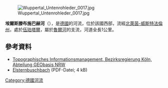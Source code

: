 {{Coord|51|17|21.36|N|7|8|25.16|E|display=title}}
[[Image:Wuppertal_Untenrohleder_0017.jpg|right]]

'''埃爾斯滕布施巴赫河'''（{{lang-de|Elsternbuschbach}}），是[[德國|德國]]的河流，位於該國西部，流經[[北萊茵-威斯特法倫州|北萊茵-威斯特法倫州]]，處於[[伍珀塔爾|伍珀塔爾]]，屬於[[魯爾河|魯爾河]]的支流，河道全長1公里。

==參考資料==
* [http://www.tim-online.nrw.de/tim-online/nutzung/index.html Topographisches Informationsmanagement, Bezirksregierung Köln, Abteilung GEObasis NRW]{{WebCite|url=https://www.webcitation.org/66qD6yoDr?url=http://www.tim-online.nrw.de/tim-online/nutzung/index.html |date=20120411091906 |dateformat=iso }}
* [http://www.wuppertal.de/geoportal/gewaesser/texte/96221000.pdf Elsternbuschbach] {{Wayback|url=http://www.wuppertal.de/geoportal/gewaesser/texte/96221000.pdf |date=20160324054205 }} (PDF-Datei; 4 kB)

{{Germany-geo-stub}}
[[Category:德國河流|Category:德國河流]]